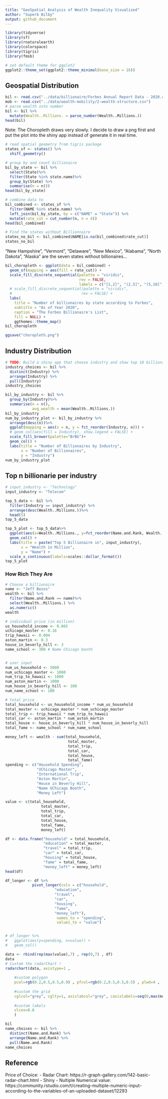 ```yaml
---
title: "GeoSpatial Analysis of Wealth Inequality Visualized"
author: "Superb Bilby"
output: github_document
---
```


```r
library(tidyverse)
library(sf)
library(rnaturalearth)
library(colorspace)
library(tigris)
library(fmsb)

# set default theme for ggplot2
ggplot2::theme_set(ggplot2::theme_minimal(base_size = 16))
```
## Geospatial Distribution
```r
bil <- read.csv("../data/billionaire/Forbes Annual Report Data - 2020.csv", skip = 1) %>% drop_na()
mob <- read.csv("../data/wealth-mobility/2-wealth-structure.csv")
# parse wealth into number
bil <- bil %>%
  mutate(Wealth..Millions. = parse_number(Wealth..Millions.))
head(bil)
```
Note: The Choropleth draws very slowly. I decide to draw a png first and put the plot into the shiny app instead of generate it in real time.
```r
# read spatial geometry from tigris package
states_sf <- states() %>%
  shift_geometry()

# group by and count billionaire
bil_by_state <- bil %>%
  select(State)%>%
  filter(State %in% state.name)%>%
  group_by(State) %>%
  summarise(n = n())
head(bil_by_state)

# combine data to 
bil_combined <- states_sf %>%
  filter(NAME %in% state.name) %>%
  left_join(bil_by_state, by = c("NAME" = "State")) %>%
  mutate(rate_cut = cut_number(n, n = 4)) 
head(bil_combined)

# Find the states without Billionnaire
states_no_bil <- bil_combined$NAME[is.na(bil_combined$rate_cut)]
states_no_bil
```

"New Hampshire", "Vermont", "Delaware", "New Mexico", "Alabama", "North Dakota", "Alaska" are the seven states without billionaires...

```r
bil_choropleth <- ggplot(data = bil_combined) +
  geom_sf(mapping = aes(fill = rate_cut)) +
  scale_fill_discrete_sequential(palette = "viridis",
                                 rev = FALSE,
                                 labels = c("[1,2]", "(2,5]", "(5,10]", "(10, 153]", 0)) +
  # scale_fill_discrete_sequential(palette = "viridis",
  #                               rev = FALSE) +
  labs(
    title = "Number of billionaires by state according to Forbes",
    subtitle = "As of Year 2020", 
    caption = "The Forbes Billionaire's List",
    fill = NULL) +
    ggthemes::theme_map()
bil_choropleth
```


```r
ggsave("choropleth.png")
```

## Industry Distribution
```r
# TODO: Build a shiny app that choose industry and show top 10 billionaire table in that industry
industry_choices <- bil %>%
  distinct(Industry) %>%
  arrange(Industry) %>%
  pull(Industry)
industry_choices
```
```r
bil_by_industry <- bil %>%
  group_by(Industry)%>%
  summarise(n = n(),
            avg_wealth = mean(Wealth..Millions.))
bil_by_industry
num_by_industry_plot <- bil_by_industry %>%
  arrange(desc(n))%>%
  ggplot(mapping = aes(x = n, y = fct_reorder(Industry, n))) +
  # geom_col(aes(fill = Industry), show.legend = FALSE) +
  scale_fill_brewer(palette="BrBG")+
  geom_col() +
  labs(title = "Number of Billionaires by Industry",
       x = "Number of Billionaires",
       y = "Industry")
num_by_industry_plot
```
## Top n billionarie per industry
```r
# input_industry <- "Technology"
input_industry <- "Telecom"

top_5_data <- bil %>%
  filter(Industry == input_industry) %>%
  arrange(desc(Wealth..Millions.))%>%
  head(5)
top_5_data

top_5_plot <- top_5_data%>%
  ggplot(aes(x=Wealth..Millions., y=fct_reorder(Name.and.Rank, Wealth..Millions.))) +
  geom_col() +
  labs(title = paste("Top 5 Billionaire in", input_industry),
       x = "Wealth in Million",
       y = "Name") +
  scale_x_continuous(labels=scales::dollar_format())
top_5_plot
```


### How Rich They Are
```r
# Choose a billionaire
name <- "Jeff Bezos"
wealth <- bil %>%
  filter(Name.and.Rank == name)%>%
  select(Wealth..Millions.) %>%
  as.numeric()
wealth

# individual price (in million)
us_household_income <- 0.065
uchicago_master <- 0.16
trip_hawaii <- 0.004
aston_martin <- 0.3
house_in_beverly_hill <- 3
name_school <- 300 # Name Chicago booth


# user input
num_us_household <- 5000
num_uchicago_master <- 1000
num_trip_to_hawaii <- 1000
num_aston_martin <- 1000
num_house_in_beverly_hill <- 100
num_name_school <- 100

# total price
total_household <- us_household_income * num_us_household
total_master <- uchicago_master * num_uchicago_master
total_trip <- trip_hawaii * num_trip_to_hawaii
total_car <- aston_martin * num_aston_martin
total_house <- house_in_beverly_hill * num_house_in_beverly_hill
total_fame <- name_school * num_name_school

money_left <- wealth - sum(total_household,
                            total_master,
                            total_trip,
                            total_car,
                            total_house,
                            total_fame)
spending <- c("Household Spending",
              "UChicago Master",
              "International Trip",
              "Aston Martin",
              "House in Beverly Hill",
              "Name UChicago Booth",
              "Money Left")

value <- c(total_household,
                total_master,
                total_trip,
                total_car,
                total_house,
                total_fame,
                money_left)

df <- data.frame("household" = total_household,
                 "education" = total_master,
                 "travel" = total_trip,
                 "car" = total_car,
                 "housing" = total_house,
                 "fame" = total_fame,
                 "money_left" = money_left)
head(df)

df_longer <- df %>%
            pivot_longer(cols = c("household",
                      "education",
                      "travel",
                      "car",
                      "housing",
                      "fame",
                      "money_left"),
                       names_to = "spending", 
                       values_to = "value")


# df_longer %>%
#   ggplot(aes(y=spending, x=value)) +
#   geom_col()
```
```r
data <- rbind(rep(max(value),7) , rep(0,7) , df)
data
# Custom the radarChart !
radarchart(data, axistype=1 , 
 
    #custom polygon
    pcol=rgb(0.2,0.5,0.5,0.9) , pfcol=rgb(0.2,0.5,0.5,0.5) , plwd=4 , 
 
    #custom the grid
    cglcol="grey", cglty=1, axislabcol="grey", caxislabels=seq(0,max(money_left),round(max(value)/5, digits = -4)), cglwd=0.8,
 
    #custom labels
    vlcex=0.8 
    )
```

```r
bil
name_choices <- bil %>%
  distinct(Name.and.Rank) %>%
  arrange(Name.and.Rank) %>%
  pull(Name.and.Rank)
name_choices
```



## Reference

Price of Choice:
- Radar Chart: https://r-graph-gallery.com/142-basic-radar-chart.html
- Shiny - Nultiple Numerical value: https://community.rstudio.com/t/creating-multiple-numeric-input-according-to-the-variables-of-an-uploaded-dataset/12293

